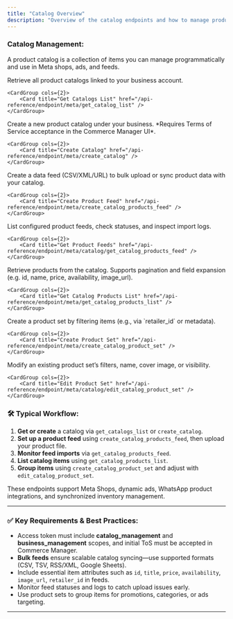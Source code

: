 ```yaml
---
title: "Catalog Overview"
description: "Overview of the catalog endpoints and how to manage product catalogs via API."
---
```


### Catalog Management:

A product catalog is a collection of items you can manage programmatically and use in Meta shops, ads, and feeds.

<Card title="📂 Get Catalogs List">
    Retrieve all product catalogs linked to your business account.

    <CardGroup cols={2}>
        <Card title="Get Catalogs List" href="/api-reference/endpoint/meta/get_catalog_list" />
    </CardGroup>
</Card>
 
<Card title="➕ Create Catalog">
    Create a new product catalog under your business. *Requires Terms of Service acceptance in the Commerce Manager UI*.
    
    <CardGroup cols={2}>
        <Card title="Create Catalog" href="/api-reference/endpoint/meta/create_catalog" />
    </CardGroup>
</Card>
 

<Card title="🔄 Create Product Feed">
    Create a data feed (CSV/XML/URL) to bulk upload or sync product data with your catalog.
    
    <CardGroup cols={2}>
        <Card title="Create Product Feed" href="/api-reference/endpoint/meta/create_catalog_products_feed" />
    </CardGroup>
</Card>


<Card title="📥 Get Product Feeds">
    List configured product feeds, check statuses, and inspect import logs.
    
    <CardGroup cols={2}>
        <Card title="Get Product Feeds" href="/api-reference/endpoint/meta/catalog/get_catalog_products_feed" />
    </CardGroup>
</Card>


<Card title="🔍 Get Catalog Products List">
    Retrieve products from the catalog. Supports pagination and field expansion (e.g. id, name, price, availability, image_url).
    
    <CardGroup cols={2}>
        <Card title="Get Catalog Products List" href="/api-reference/endpoint/meta/get_catalog_products_list" />
    </CardGroup>
</Card>

<Card title="🎯 Create Product Set">
    Create a product set by filtering items (e.g., via `retailer_id` or metadata).
    
    <CardGroup cols={2}>
        <Card title="Create Product Set" href="/api-reference/endpoint/meta/create_catalog_product_set" />
    </CardGroup>
</Card>

<Card title="✏️ Edit Product Set">
    Modify an existing product set’s filters, name, cover image, or visibility.
    
    <CardGroup cols={2}>
        <Card title="Edit Product Set" href="/api-reference/endpoint/meta/catalog/edit_catalog_product_set" />
    </CardGroup>
</Card>


### 🛠 Typical Workflow:

1. **Get or create** a catalog via `get_catalogs_list` or `create_catalog`.  
2. **Set up a product feed** using `create_catalog_products_feed`, then upload your product file.  
3. **Monitor feed imports** via `get_catalog_products_feed`.  
4. **List catalog items** using `get_catalog_products_list`.  
5. **Group items** using `create_catalog_product_set` and adjust with `edit_catalog_product_set`.

These endpoints support Meta Shops, dynamic ads, WhatsApp product integrations, and synchronized inventory management.

---

### ✅ Key Requirements & Best Practices:

- Access token must include **catalog_management** and **business_management** scopes, and initial ToS must be accepted in Commerce Manager.  
- **Bulk feeds** ensure scalable catalog syncing—use supported formats (CSV, TSV, RSS/XML, Google Sheets).  
- Include essential item attributes such as `id`, `title`, `price`, `availability`, `image_url`, `retailer_id` in feeds.  
- Monitor feed statuses and logs to catch upload issues early.  
- Use product sets to group items for promotions, categories, or ads targeting.

---